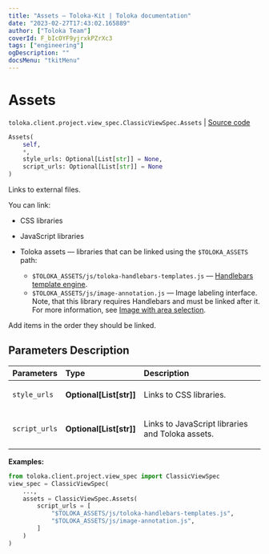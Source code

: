 ```yaml
---
title: "Assets — Toloka-Kit | Toloka documentation"
date: "2023-02-27T17:43:02.165889"
author: ["Toloka Team"]
coverId: F_bIcOYF9yjrxkPZrXc3
tags: ["engineering"]
ogDescription: ""
docsMenu: "tkitMenu"
---
```


# Assets
`toloka.client.project.view_spec.ClassicViewSpec.Assets` | [Source code](https://github.com/Toloka/toloka-kit/blob/v1.1.4/src/client/project/view_spec.py#L84)

```python
Assets(
    self,
    *,
    style_urls: Optional[List[str]] = None,
    script_urls: Optional[List[str]] = None
)
```

Links to external files.

You can link:

* CSS libraries
* JavaScript libraries
* Toloka assets — libraries that can be linked using the `$TOLOKA_ASSETS` path:

    * `$TOLOKA_ASSETS/js/toloka-handlebars-templates.js` — [Handlebars template engine](http://handlebarsjs.com/).
    * `$TOLOKA_ASSETS/js/image-annotation.js` — Image labeling interface. Note, that this library requires Handlebars and must be linked after it.
        For more information, see [Image with area selection](/docs/guide/t-components/image-annotation).

Add items in the order they should be linked.

## Parameters Description

| Parameters | Type | Description |
| :----------| :----| :-----------|
`style_urls`|**Optional\[List\[str\]\]**|<p>Links to CSS libraries.</p>
`script_urls`|**Optional\[List\[str\]\]**|<p>Links to JavaScript libraries and Toloka assets.</p>

**Examples:**

```python
from toloka.client.project.view_spec import ClassicViewSpec
view_spec = ClassicViewSpec(
    ...,
    assets = ClassicViewSpec.Assets(
        script_urls = [
            "$TOLOKA_ASSETS/js/toloka-handlebars-templates.js",
            "$TOLOKA_ASSETS/js/image-annotation.js",
        ]
    )
)
```